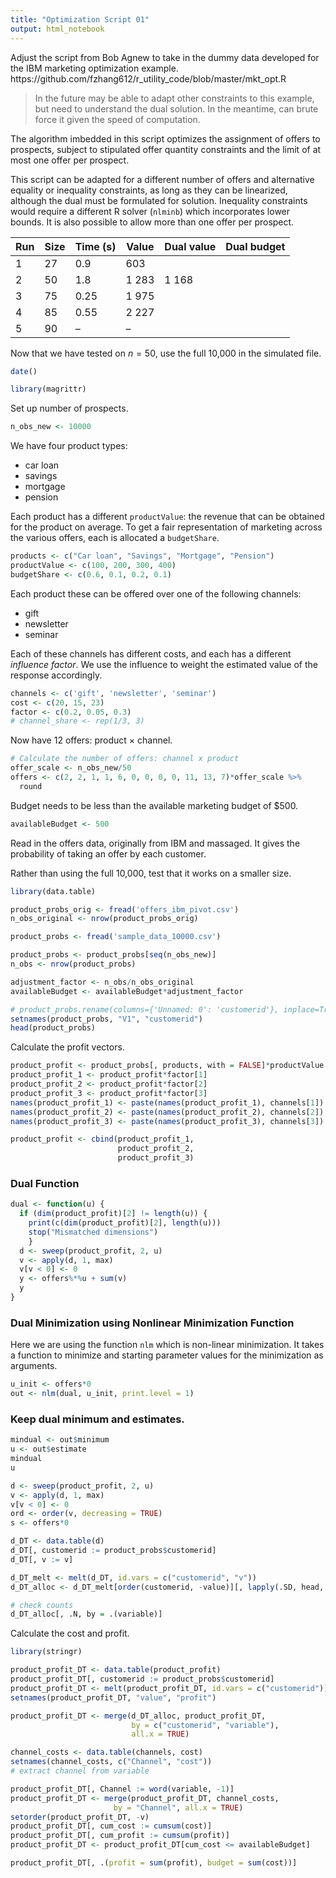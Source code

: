 ```yaml
---
title: "Optimization Script 01"
output: html_notebook
---
```


Adjust the script from Bob Agnew to take in the dummy data developed for the IBM marketing optimization example. https://github.com/fzhang612/r_utility_code/blob/master/mkt_opt.R

> In the future may be able to adapt other constraints to this example, but need to understand the dual solution. In the meantime, can brute force it given the speed of computation.

The algorithm imbedded in this script optimizes the assignment of offers to
prospects, subject to stipulated offer quantity constraints and the limit of
at most one offer per prospect.

This script can be adapted for a different number of offers and alternative
equality or inequality constraints, as long as they can be linearized, although
the dual must be formulated for solution.  Inequality constraints would require
a different R solver (`nlminb`) which incorporates lower bounds. It is also possible to allow more than one offer per prospect.  


| Run | Size | Time (s)  | Value  | Dual value | Dual budget |
|-----|------|-----------|--------|------------|-------------|
|   1 |  27  |  0.9      |    603 |            |             |
|   2 |  50  |  1.8      |  1 283 |  1 168     |             |
|   3 |  75  |  0.25     |  1 975 |            |             |
|   4 |  85  |  0.55     |  2 227 |            |             |
|   5 |  90  |   --      |  --    |            |             |

Now that we have tested on $n = 50$, use the full 10,000 in the simulated file.

```r
date()

library(magrittr)
```

Set up number of prospects.

```r
n_obs_new <- 10000
``` 

We have four product types:

  * car loan
  * savings
  * mortgage
  * pension
  
Each product has a different `productValue`: the revenue that can be obtained for the product on average. To get a fair representation of marketing across the various offers, each is allocated a `budgetShare`. 

```r
products <- c("Car loan", "Savings", "Mortgage", "Pension")
productValue <- c(100, 200, 300, 400)
budgetShare <- c(0.6, 0.1, 0.2, 0.1)
```

Each product these can be offered over one of the following channels:

  * gift
  * newsletter
  * seminar
  
Each of these channels has different costs, and each has a different _influence factor_. We use the influence to weight the estimated value of the response accordingly.

```r
channels <- c('gift', 'newsletter', 'seminar')
cost <- c(20, 15, 23)
factor <- c(0.2, 0.05, 0.3)
# channel_share <- rep(1/3, 3)
```

Now have 12 offers: product $\times$ channel.

```r
# Calculate the number of offers: channel x product
offer_scale <- n_obs_new/50
offers <- c(2, 2, 1, 1, 6, 0, 0, 0, 0, 11, 13, 7)*offer_scale %>%
  round 
```




Budget needs to be less than the available marketing budget of $500.

```r
availableBudget <- 500
```

Read in the offers data, originally from IBM and massaged. It gives the probability of taking an offer by each customer.

Rather than using the full 10,000, test that it works on a smaller size.

```r
library(data.table)

product_probs_orig <- fread('offers_ibm_pivot.csv')
n_obs_original <- nrow(product_probs_orig)

product_probs <- fread('sample_data_10000.csv')

product_probs <- product_probs[seq(n_obs_new)]
n_obs <- nrow(product_probs)

adjustment_factor <- n_obs/n_obs_original
availableBudget <- availableBudget*adjustment_factor

# product_probs.rename(columns={'Unnamed: 0': 'customerid'}, inplace=True)
setnames(product_probs, "V1", "customerid")
head(product_probs)
```

Calculate the profit vectors.

```r
product_profit <- product_probs[, products, with = FALSE]*productValue
product_profit_1 <- product_profit*factor[1]
product_profit_2 <- product_profit*factor[2]
product_profit_3 <- product_profit*factor[3]
names(product_profit_1) <- paste(names(product_profit_1), channels[1])
names(product_profit_2) <- paste(names(product_profit_2), channels[2])
names(product_profit_3) <- paste(names(product_profit_3), channels[3])

product_profit <- cbind(product_profit_1,
                        product_profit_2,
                        product_profit_3)
```

### Dual Function

```r
dual <- function(u) {
  if (dim(product_profit)[2] != length(u)) {
    print(c(dim(product_profit)[2], length(u)))
    stop("Mismatched dimensions")
    }
  d <- sweep(product_profit, 2, u)
  v <- apply(d, 1, max) 
  v[v < 0] <- 0
  y <- offers%*%u + sum(v)
  y
}
```

### Dual Minimization using Nonlinear Minimization Function

Here we are using the function `nlm` which is non-linear minimization. It takes a function to minimize and starting parameter values for the minimization as arguments.

```r
u_init <- offers*0
out <- nlm(dual, u_init, print.level = 1)
```

### Keep dual minimum and estimates.
```r
mindual <- out$minimum
u <- out$estimate
mindual
u
```

```r
d <- sweep(product_profit, 2, u)
v <- apply(d, 1, max)
v[v < 0] <- 0
ord <- order(v, decreasing = TRUE)
s <- offers*0
```

```r
d_DT <- data.table(d)
d_DT[, customerid := product_probs$customerid]
d_DT[, v := v]

d_DT_melt <- melt(d_DT, id.vars = c("customerid", "v"))
d_DT_alloc <- d_DT_melt[order(customerid, -value)][, lapply(.SD, head, 1), by = .(customerid)][seq(sum(offers))]

# check counts
d_DT_alloc[, .N, by = .(variable)]
```

Calculate the cost and profit.

```r
library(stringr)

product_profit_DT <- data.table(product_profit)
product_profit_DT[, customerid := product_probs$customerid]
product_profit_DT <- melt(product_profit_DT, id.vars = c("customerid"))
setnames(product_profit_DT, "value", "profit")

product_profit_DT <- merge(d_DT_alloc, product_profit_DT, 
                           by = c("customerid", "variable"), 
                           all.x = TRUE)

channel_costs <- data.table(channels, cost)
setnames(channel_costs, c("Channel", "cost"))
# extract channel from variable

product_profit_DT[, Channel := word(variable, -1)]
product_profit_DT <- merge(product_profit_DT, channel_costs, 
                       by = "Channel", all.x = TRUE)
setorder(product_profit_DT, -v)
product_profit_DT[, cum_cost := cumsum(cost)]
product_profit_DT[, cum_profit := cumsum(profit)]
product_profit_DT <- product_profit_DT[cum_cost <= availableBudget]


```

```r
product_profit_DT[, .(profit = sum(profit), budget = sum(cost))]
```

